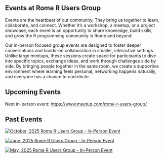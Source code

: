 ## Events at Rome R Users Group


Events are the heartbeat of our community. They bring us together to learn, collaborate, and connect. Whether it’s a workshop, a meetup, or a project showcase, each event is an opportunity to share knowledge, build skills, and grow the R programming community in Rome and beyond.

Our in-person focused group events are designed to foster deeper conversations and hands-on collaboration in smaller, interactive settings. Unlike large meetups, these sessions create space for participants to dive into specific topics, exchange ideas, and work through challenges side by side. By bringing people together in the same room, we create a supportive environment where learning feels personal, networking happens naturally, and everyone has a chance to contribute.

## Upcoming Events

Next in-person event: <https://www.meetup.com/rome-r-users-group/>

:::: {.grid}


::::

## Past Events

::: {.grid}

::: {.g-col-6}
[![October, 2025 Rome R Users Group - In-Person Event](https://secure.meetupstatic.com/photos/event/3/8/c/f/highres_530594543.webp?w=750)](https://www.meetup.com/rome-r-users-group/events/310988656)
:::

::: {.g-col-6}
[![June, 2025 Rome R Users Group - In-Person Event](https://secure.meetupstatic.com/photos/event/a/4/5/6/highres_528642070.webp?w=750)](https://www.meetup.com/rome-r-users-group/events/308574370)
:::

::: {.g-col-6}
[![May, 2025 Rome R Users Group - In-Person Event](https://secure.meetupstatic.com/photos/event/8/e/c/highres_527522284.webp?w=750)](https://www.meetup.com/rome-r-users-group/events/307418000)
:::

:::






